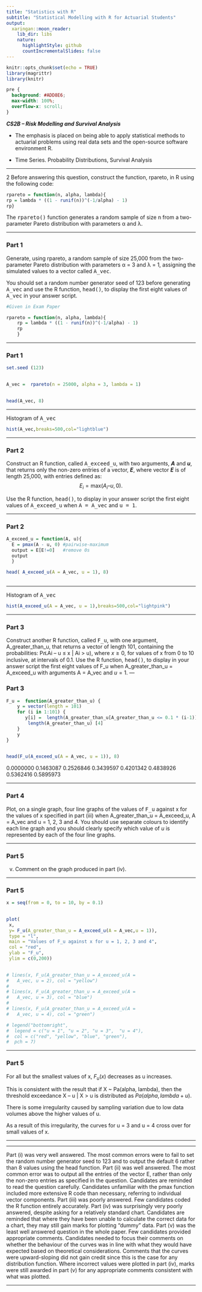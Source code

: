 ```yaml
---
title: "Statistics with R"
subtitle: "Statistical Modelling with R for Actuarial Students"
output:
  xaringan::moon_reader:
    lib_dir: libs
    nature:
      highlightStyle: github
      countIncrementalSlides: false
---
```


```r
knitr::opts_chunk$set(echo = TRUE)
library(magrittr)
library(knitr)


```

```css
pre {
  background: #ADD8E6;
  max-width: 100%;
  overflow-x: scroll;
}
```

***CS2B – Risk Modelling and Survival Analysis ***


* The emphasis is placed on being able to apply statistical methods to actuarial problems using real data sets and the open-source software environment R. 

* Time Series. Probability Distributions, Survival Analysis

---

2 Before answering this question, construct the function, rpareto, in R using the 
following code: 
```r
rpareto = function(n, alpha, lambda){ 
rp = lambda * ((1 - runif(n))^(-1/alpha) - 1) 
rp}
```

The <tt>rpareto()</tt> function generates a random sample of size n from a two-parameter 
Pareto distribution with parameters α and λ. 

---

### Part 1

Generate, using rpareto, a random sample of size 25,000 from the 
two-parameter Pareto distribution with parameters α = 3 and λ = 1, assigning 
the simulated values to a vector called <tt>A_vec</tt>. 

You should set a random  number generator seed of 123 before generating <tt>A_vec</tt> and use the R function, 
<tt>head()</tt>, to display the first eight values of <tt>A_vec</tt> in your answer script.  


```r
#Given in Exam Paper

rpareto = function(n, alpha, lambda){ 
    rp = lambda * ((1 - runif(n))^(-1/alpha) - 1) 
    rp
    }
```

---

### Part 1

```r
set.seed (123) 
 

A_vec =  rpareto(n = 25000, alpha = 3, lambda = 1) 
 

head(A_vec, 8) 
```

---

Histogram of <tt>A_vec</tt>

```r
hist(A_vec,breaks=500,col="lightblue")
```





---

### Part 2

Construct an R function, called <tt>A_exceed_u</tt>, with two arguments, ***A*** and ***u***, that returns only the non-zero entries of a vector, ***E***, where vector ***E*** is of length 25,000, with entries defined as: 
$$E_i = \textrm{max}(A_i – u, 0).$$

Use the R function, <tt>head()</tt>, to display in your answer script the first eight
values of <tt>A_exceed_u</tt> when <tt>A = A_vec</tt> and <tt>u = 1</tt>. 

---

### Part 2

```R
A_exceed_u = function(A, u){ 
  E = pmax(A - u, 0) #pairwise-maximum
  output = E[E!=0]   #remove 0s
  output
  } 
```


```r
head( A_exceed_u(A = A_vec, u = 1), 8) 
 
```

---

Histogram of <tt>A_vec</tt>

```r
hist(A_exceed_u(A = A_vec, u = 1),breaks=500,col="lightpink")
```



---

### Part 3

Construct another R function, called <tt>F_u</tt>, with one argument, 
A_greater_than_u, that returns a vector of length 101, containing the 
probabilities: 
PሺAi – u ≤ x | Ai > u), where $x \geq 0$, 
for values of x from 0 to 10 inclusive, at intervals of 0.1. 
Use the R function, <tt>head()</tt>, to display in your answer script the first eight 
values of F_u when A_greater_than_u = A_exceed_u with arguments 
A = A_vec and $u = 1$. 
---

### Part 3



```r
F_u =  function(A_greater_than_u) { 
    y = vector(length = 101) 
    for (i in 1:101) { 
       y[i] =  length(A_greater_than_u[A_greater_than_u <= 0.1 * (i-1)]) / 
        length(A_greater_than_u) [4]
    }
    y
} 
 
```
```r
head(F_u(A_exceed_u(A = A_vec, u = 1)), 8) 

```


 
 0.0000000 0.1463087 0.2526846 0.3439597 0.4201342 
0.4838926 0.5362416 0.5895973 
 


---

### Part 4


Plot, on a single graph, four line graphs of the values of <tt>F_u</tt> against x for 
the values of x specified in part (iii) when A_greater_than_u = A_exceed_u, 
A = A_vec and u = 1, 2, 3 and 4. You should use separate colours to identify 
each line graph and you should clearly specify which value of $u$ is represented 
by each of the four line graphs. 

---

### Part 5

(v) Comment on the graph produced in part (iv). 

---

### Part 5

```r
x = seq(from = 0, to = 10, by = 0.1) 
 

plot( 
 x, 
 y= F_u(A_greater_than_u = A_exceed_u(A = A_vec,u = 1)), 
 type = "l", 
 main = "Values of F_u against x for u = 1, 2, 3 and 4", 
 col = "red", 
 ylab = "F_u",
 ylim = c(0,200))
 
```


```r

# lines(x, F_u(A_greater_than_u = A_exceed_u(A = 
#   A_vec, u = 2), col = "yellow") 
# 
# lines(x, F_u(A_greater_than_u = A_exceed_u(A = 
#   A_vec, u = 3), col = "blue") 
#  
# lines(x, F_u(A_greater_than_u = A_exceed_u(A = 
#   A_vec, u = 4), col = "green") 


```


```r

# legend("bottomright", 
#  legend = c("u = 1", "u = 2", "u = 3",  "u = 4"), 
#  col = c("red", "yellow", "blue", "green"), 
#  pch = 7)

```  
---

### Part 5


For all but the smallest values of x, $F_u(x)$ decreases as u increases. 
 

This is consistent with the result that if X ~ Pa(alpha, lambda), then the threshold exceedance 
X – u | X > u is distributed as $Pa(alpha, lambda + u)$. 
 

There is some irregularity caused by sampling variation due to low data volumes above the 
higher values of u. 
 

As a result of this irregularity, the curves for u = 3 and u = 4 cross over for small values of x.

--- 

---

Part (i) was very well answered. The most common errors were to fail to set the 
random number generator seed to 123 and to output the default 6 rather than 8 values 
using the head function.
Part (ii) was well answered. The most common error was to output all the entries of 
the vector E, rather than only the non-zero entries as specified in the question. 
Candidates are reminded to read the question carefully. Candidates unfamiliar with 
the pmax function included more extensive R code than necessary, referring to 
individual vector components.
Part (iii) was poorly answered. Few candidates coded the R function entirely 
accurately. 
Part (iv) was surprisingly very poorly answered, despite asking for a relatively
standard chart. Candidates are reminded that where they have been unable to 
calculate the correct data for a chart, they may still gain marks for plotting “dummy” 
data.
Part (v) was the least well answered question in the whole paper. Few candidates 
provided appropriate comments. Candidates needed to focus their comments on 
whether the behaviour of the curves was in line with what they would have expected 
based on theoretical considerations. Comments that the curves were upward-sloping 
did not gain credit since this is the case for any distribution function. Where incorrect 
values were plotted in part (iv), marks were still awarded in part (v) for any 
appropriate comments consistent with what was plotted.


---